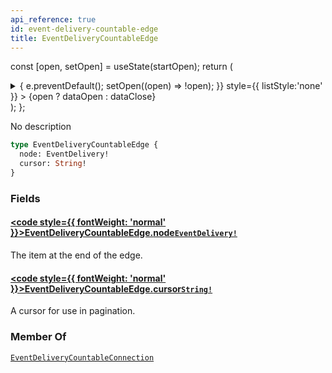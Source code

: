 ```yaml
---
api_reference: true
id: event-delivery-countable-edge
title: EventDeliveryCountableEdge
---
```






const [open, setOpen] = useState(startOpen);
return (
<details {...(open ? { open: true } : {})} className="details" style={{ border:'none', boxShadow:'none', background:'var(--ifm-background-color)' }}>
<summary
onClick={(e) => {
e.preventDefault();
setOpen((open) => !open);
}}
style={{ listStyle:'none' }} >
{open ? dataOpen : dataClose}
</summary>
{open && children}
</details>
);
};

No description

```graphql
type EventDeliveryCountableEdge {
  node: EventDelivery!
  cursor: String!
}
```

### Fields

#### [<code style={{ fontWeight: 'normal' }}>EventDeliveryCountableEdge.<b>node</b></code>](#)<Bullet />[`EventDelivery!`](../../../api-reference/miscellaneous/objects/event-delivery.mdx) <Badge class="badge badge--secondary" text="non-null"/> <Badge class="badge badge--secondary" text="object"/> <Badge class="badge badge--secondary" text="miscellaneous"/>

The item at the end of the edge.

#### [<code style={{ fontWeight: 'normal' }}>EventDeliveryCountableEdge.<b>cursor</b></code>](#)<Bullet />[`String!`](../../../api-reference/miscellaneous/scalars/string.mdx) <Badge class="badge badge--secondary" text="non-null"/> <Badge class="badge badge--secondary" text="scalar"/> <Badge class="badge badge--secondary" text="miscellaneous"/>

A cursor for use in pagination.

### Member Of

[`EventDeliveryCountableConnection`](../../../api-reference/miscellaneous/objects/event-delivery-countable-connection.mdx) <Badge class="badge badge--secondary" text="object"/>
